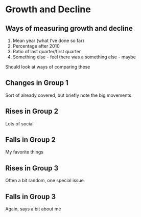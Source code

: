 # Growth and Decline

## Ways of measuring growth and decline

1. Mean year (what I've done so far)
2. Percentage after 2010
3. Ratio of last quarter/first quarter
4. Something else - feel there was a something else - maybe 

Should look at ways of comparing these

## Changes in Group 1

Sort of already covered, but briefly note the big movements

## Rises in Group 2

Lots of social

## Falls in Group 2

My favorite things

## Rises in Group 3

Often a bit random, one special issue

## Falls in Group 3

Again, says a bit about me

